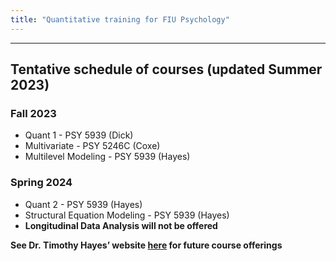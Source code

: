 ```yaml
---
title: "Quantitative training for FIU Psychology"
---
```


***

## Tentative schedule of courses (updated **Summer 2023**)

### **Fall 2023**

- Quant 1 - PSY 5939 (Dick)
- Multivariate  - PSY 5246C (Coxe)
- Multilevel Modeling - PSY 5939 (Hayes)

### **Spring 2024**

- Quant 2 - PSY 5939 (Hayes)
- Structural Equation Modeling - PSY 5939 (Hayes)
- **Longitudinal Data Analysis will not be offered**

**See Dr. Timothy Hayes' website [here](https://www.timhayesquant.com/teaching) for future course offerings**

<!-- ## Advanced quantitative training  -->

<!-- All students completing a Ph.D. in the Psychology department (*Ph.D. in Psychology or Ph.D. in Cognitive Neuroscience*) are required to complete three common courses covering introductory topics in applied statistics and quantitative methods: Quantitative Methods I (PSY 5939), Quantitative Methods II (PSY 5939), and Multivariate Analysis in Applied Psychological Research (PSY 5246C). -->

<!-- Students who complete **three (3)** additional advanced quantitative methods electives, for **a total of 6 statistics courses**, can receive a departmental acknowledgement that they have completed **advanced quantitative training**. Students must achieve a minimum of B- in each course. Electives may be selected from the list of approved courses below, or contact Dr. Shannon Pruden at (<sdick@fiu.edu>) for approval of a different course.  -->

<!-- Should you have any questions about the content and rigor of our advanced quantitative courses, please feel free to contact Dr. Shannon Pruden at (<sdick@fiu.edu>) or (305) 348-2784.  -->

<!-- ### Application -->

<!-- Go [here](https://webforms.fiu.edu/view.php?id=1426644) to complete the application form for the **advanced quantitative training** memo. -->

<!-- ### Approved courses (as of Spring 2022) -->

<!-- - Introduction to SEM for Psychological Research (PSY 5939) -->
<!-- - Longitudinal Data Analysis (PSY 5939 / PHC 6056) -->
<!-- - Categorical Data Analysis (PSY 5939) -->
<!-- - Missing Data (PSY 5939) -->
<!-- - Multilevel Models (PSY 5939) -->
<!-- - Statistical Graphics and Communication (PSY 5939) -->
<!-- - Hierarchical Linear Modeling for Educational Research (EDF 7489) -->
<!-- - High Dimension Data Analysis (STA 6636) -->
<!-- - Systematic Review & Meta-Analysis (PHC 6062) -->
<!-- - Network Analysis for Education and Social Science (SCE 7990) -->
<!-- - Data Science for the Social Sciences (PSY 5939) * -->
<!-- - Quasi-experiments and Causal Inference (PSY 5939) * -->
<!-- - Mediation (PSY 5939) * -->

<!-- \* This course is no longer being offered -->

<!-- For courses outside the Psychology department, check the schedule of classes -->

<!-- NOTE: This is a departmental acknowledgement of advanced training and does not appear on your final transcript or diploma.  -->



